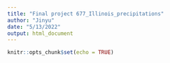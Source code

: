 ```yaml
---
title: "Final project 677_Illinois_precipitations"
author: "Jinyu"
date: "5/13/2022"
output: html_document
---
```


```r
knitr::opts_chunk$set(echo = TRUE)
```


